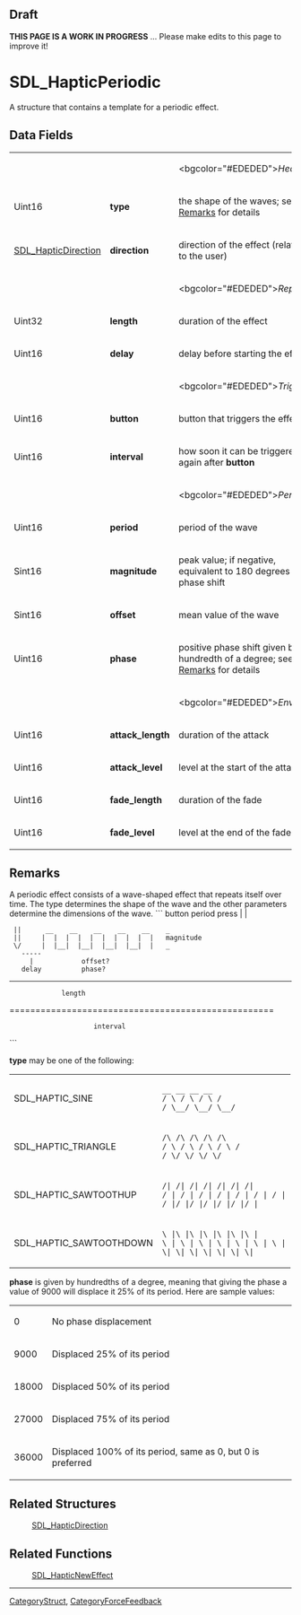 == Draft ==

'''THIS PAGE IS A WORK IN PROGRESS''' ... Please make edits to this page to improve it!


= SDL_HapticPeriodic =
A structure that contains a template for a periodic effect.


== Data Fields ==
{|
|
|
|<bgcolor="#EDEDED">''Header''
|-
|Uint16
|'''type'''
|the shape of the waves; <!-- one of the effects handled by this structure --> see [[#type|Remarks]] for details
|-
|[[SDL_HapticDirection]]
|'''direction'''
|direction of the effect (relative to the user)
|-
|
|
|<bgcolor="#EDEDED">''Replay''
|-
|Uint32
|'''length'''
|duration of the effect <!-- (is this the same as # of cycles? always in ms?) --> 
|-
|Uint16
|'''delay'''
|delay before starting the effect <!-- (ms?) --> 
|-
|
|
|<bgcolor="#EDEDED">''Trigger''
|-
|Uint16
|'''button'''
|button that triggers the effect
|-
|Uint16
|'''interval'''
|how soon it can be triggered again after '''button''' <!-- (ms?) (delay between individual waves or before the effect can be used again?) --> 
|-
|
|
|<bgcolor="#EDEDED">''Periodic''
|-
|Uint16
|'''period'''
|period of the wave <!-- (ms?) (like frequency, duration from start to start?) --> 
|-
|Sint16
|'''magnitude'''
|peak value; if negative, equivalent to 180 degrees extra phase shift <!-- (units?) (like amplitude?) --> 
|-
|Sint16
|'''offset'''
|mean value of the wave <!-- (what aspect of the wave is being offset from what other marker? Is this the distance between waves?) --> 
|-
|Uint16
|'''phase'''
|positive phase shift given by hundredth of a degree; see [[#phase|Remarks]] for details <!-- (Is this what creates the flat tops? What is the definition of a cycle, 1 sec?) --> 
|-
|
|
|<bgcolor="#EDEDED">''Envelope''
|-
|Uint16
|'''attack_length'''
|duration of the attack <!-- (ms?) --> 
|-
|Uint16
|'''attack_level'''
|level at the start of the attack <!-- (units?) --> 
|-
|Uint16
|'''fade_length'''
|duration of the fade <!-- (ms?) --> 
|-
|Uint16
|'''fade_level'''
|level at the end of the fade <!-- (units?) --> 
|}

== Remarks ==
<!-- There are several typing and grammatical errors in this section of the header. May not require fixing but probably should at least be looked at. Changes from header have been made below. -->

<span id="type"></span>
A periodic effect consists of a wave-shaped effect that repeats itself over time. The type determines the shape of the wave and the other parameters determine the dimensions of the wave.
```
button         period
press          |     |
  ||      __    __    __    __    __    _
  ||     |  |  |  |  |  |  |  |  |  |   magnitude
  \/     |  |__|  |__|  |__|  |__|  |   _
    -----
      |            offset?
    delay          phase?

-------------------------------------
              length
===================================================
                      interval
```
<!-- Does this structure warrant a simple .bmp diagram? Something that can use colors and such? -->

'''type''' may be one of the following:
{|
|SDL_HAPTIC_SINE
|<code>  __      __      __      __</code><br/><code> /  \    /  \    /  \    /</code><br/><code>/    \__/    \__/    \__/</code>
|-
|SDL_HAPTIC_TRIANGLE
|<code>  /\    /\    /\    /\    /\</code><br/><code> /  \  /  \  /  \  /  \  /</code><br/><code>/    \/    \/    \/    \/</code>
|-
|SDL_HAPTIC_SAWTOOTHUP
|<code>  /|  /|  /|  /|  /|  /|  /|</code><br/><code> / | / | / | / | / | / | / |</code><br/><code>/  |/  |/  |/  |/  |/  |/  |</code>
|-
|SDL_HAPTIC_SAWTOOTHDOWN
|<code>\  |\  |\  |\  |\  |\  |\  |</code><br/><code> \ | \ | \ | \ | \ | \ | \ |</code><br/><code>  \|  \|  \|  \|  \|  \|  \| </code>
|}

<!-- ||SDL_HAPTIC_SQUARE||<code> __    __    __    __    __</code><br/><code>|  |  |  |  |  |  |  |  |  |</code><br/><code>|  |__|  |__|  |__|  |__|  |</code>|| -->

<span id="phase"></span>'''phase''' is given by hundredths of a degree, meaning that giving the phase a value of 9000 will displace it 25% of its period. Here are sample values:
{|
|0
|No phase displacement
|-
|9000
|Displaced 25% of its period
|-
|18000
|Displaced 50% of its period
|-
|27000
|Displaced 75% of its period
|-
|36000
|Displaced 100% of its period, same as 0, but 0 is preferred
|}
<!-- This is not at all clear unless it is a common thing that a programmer would know.  Is phase describing the duration of an individual wave from start to finish or the duration from the start of one wave to the start of the next? -->

== Related Structures ==
:[[SDL_HapticDirection]]

== Related Functions ==
:[[SDL_HapticNewEffect]]

----
[[CategoryStruct]], [[CategoryForceFeedback]]
